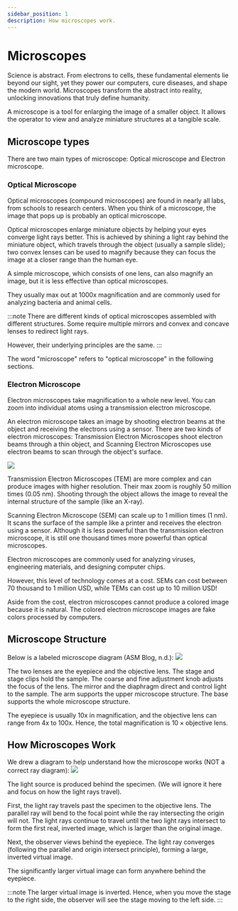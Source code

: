 ```yaml
---
sidebar_position: 1
description: How microscopes work.
---
```

# Microscopes
Science is abstract. From electrons to cells, these fundamental elements lie beyond our sight, yet they power our computers, cure diseases, and shape the modern world. Microscopes transform the abstract into reality, unlocking innovations that truly define humanity.

A microscope is a tool for enlarging the image of a smaller object. It allows the operator to view and analyze miniature structures at a tangible scale. 
## Microscope types
There are two main types of microscope: Optical microscope and Electron microscope.
### Optical Microscope
Optical microscopes (compound microscopes) are found in nearly all labs, from schools to research centers. When you think of a microscope, the image that pops up is probably an optical microscope.

Optical microscopes enlarge miniature objects by helping your eyes converge light rays better. This is achieved by shining a light ray behind the miniature object, which travels through the object (usually a sample slide); two convex lenses can be used to magnify because they can focus the image at a closer range than the human eye.

A simple microscope, which consists of one lens, can also magnify an image, but it is less effective than optical microscopes. 

They usually max out at 1000x magnification and are commonly used for analyzing bacteria and animal cells. 

:::note
There are different kinds of optical microscopes assembled with different structures. Some require multiple mirrors and convex and concave lenses to redirect light rays. 

However, their underlying principles are the same. 
:::

The word "microscope" refers to "optical microscope" in the following sections. 
### Electron Microscope
Electron microscopes take magnification to a whole new level. You can zoom into individual atoms using a transmission electron microscope. 

An electron microscope takes an image by shooting electron beams at the object and receiving the electrons using a sensor. There are two kinds of electron microscopes: Transmission Electron Microscopes shoot electron beams through a thin object, and Scanning Electron Microscopes use electron beams to scan through the object's surface. 

![](/assets/img/temp.png)

Transmission Electron Microscopes (TEM) are more complex and can produce images with higher resolution. Their max zoom is roughly 50 million times (0.05 nm). Shooting through the object allows the image to reveal the internal structure of the sample (like an X-ray).

Scanning Electron Microscope (SEM) can scale up to 1 million times (1 nm). It scans the surface of the sample like a printer and receives the electron using a sensor. Although it is less powerful than the transmission electron microscope, it is still one thousand times more powerful than optical microscopes. 

Electron microscopes are commonly used for analyzing viruses, engineering materials, and designing computer chips.

However, this level of technology comes at a cost. SEMs can cost between 70 thousand to 1 million USD, while TEMs can cost up to 10 million USD!

Aside from the cost, electron microscopes cannot produce a colored image because it is natural. The colored electron microscope images are fake colors processed by computers.
## Microscope Structure
Below is a labeled microscope diagram (ASM Blog, n.d.):
![](/assets/img/microscope-structure.png)

The two lenses are the eyepiece and the objective lens. The stage and stage clips hold the sample. The coarse and fine adjustment knob adjusts the focus of the lens. The mirror and the diaphragm direct and control light to the sample. The arm supports the upper microscope structure. The base supports the whole microscope structure. 

The eyepiece is usually 10x in magnification, and the objective lens can range from 4x to 100x. Hence, the total magnification is $10 \times \text{objective lens}$.  
## How Microscopes Work
We drew a diagram to help understand how the microscope works (NOT a correct ray diagram):
![](/assets/img/diagram-microscope.png)

 The light source is produced behind the specimen. (We will ignore it here and focus on how the light rays travel).

First, the light ray travels past the specimen to the objective lens. The parallel ray will bend to the focal point while the ray intersecting the origin will not. The light rays continue to travel until the two light rays intersect to form the first real, inverted image, which is larger than the original image. 

Next, the observer views behind the eyepiece. The light ray converges (following the parallel and origin intersect principle), forming a large, inverted virtual image. 

The significantly larger virtual image can form anywhere behind the eyepiece. 

:::note
The larger virtual image is inverted. Hence, when you move the stage to the right side, the observer will see the stage moving to the left side. 
:::
